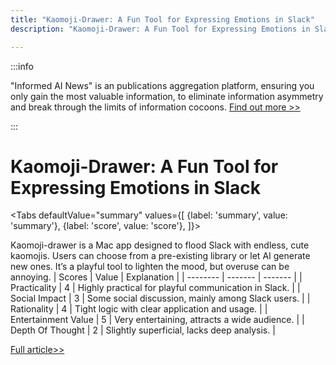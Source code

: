 ```yaml
---
title: "Kaomoji-Drawer: A Fun Tool for Expressing Emotions in Slack"
description: "Kaomoji-Drawer: A Fun Tool for Expressing Emotions in Slack"

---
```



:::info

"Informed AI News" is an publications aggregation platform, ensuring you only gain the most valuable information, to eliminate information asymmetry and break through the limits of information cocoons.  [Find out more >>](/)

:::

# Kaomoji-Drawer: A Fun Tool for Expressing Emotions in Slack


<Tabs
	defaultValue="summary"
	values={[
	{label: 'summary', value: 'summary'},
	{label: 'score', value: 'score'},
]}>
<TabItem value="summary">


Kaomoji-drawer is a Mac app designed to flood Slack with endless, cute kaomojis. Users can choose from a pre-existing library or let AI generate new ones. It’s a playful tool to lighten the mood, but overuse can be annoying.
</TabItem>
<TabItem value="score">
	| Scores     | Value   | Explanation |
	| -------- | ------- | ------- |
	| Practicality  | 4    | Highly practical for playful communication in Slack.    |
	| Social Impact | 3     | Some social discussion, mainly among Slack users.    |
	| Rationality    | 4    | Tight logic with clear application and usage.    |
	| Entertainment Value    | 5    | Very entertaining, attracts a wide audience.    |
	| Depth Of Thought    | 2    | Slightly superficial, lacks deep analysis.    |
</TabItem>
</Tabs>

[Full article>>](https://www.producthunt.com/posts/kaomoji-drawer)
